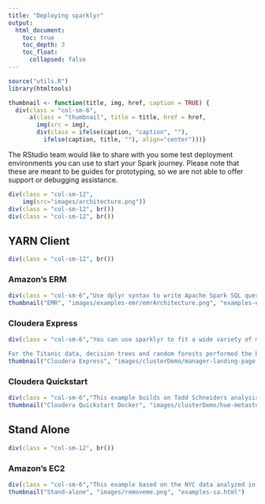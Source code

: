 ```yaml
---
title: "Deploying sparklyr"
output:
  html_document:
    toc: true
    toc_depth: 3
    toc_float:
      collapsed: false
---
```


```r
source("utils.R")
library(htmltools)

thumbnail <- function(title, img, href, caption = TRUE) {
  div(class = "col-sm-6",
      a(class = "thumbnail", title = title, href = href,
        img(src = img),
        div(class = ifelse(caption, "caption", ""),
          ifelse(caption, title, ""), align="center")))}

```

The RStudio team would like to share with you some test deployment environments you can use to start your Spark journey.  Please note that these are meant to be guides for prototyping, so we are not able to offer support or debugging assistance.

```r

div(class = "col-sm-12",
    img(src="images/architecture.png"))
div(class = "col-sm-12", br())
div(class = "col-sm-12", br())

```      


## YARN Client

```r
div(class = "col-sm-12", br())
```

### Amazon's ERM

```r
div(class = "col-sm-6","Use dplyr syntax to write Apache Spark SQL queries. Use select, where, group by, joins, and window functions in Apache Spark SQL.")
thumbnail("EMR", "images/examples-emr/emrArchitecture.png", "examples-emr.html")
```

### Cloudera Express

```r
div(class = "col-sm-6","You can use sparklyr to fit a wide variety of machine learning algorithms in Apache Spark. This analysis compares the performance of six classification models in Apache Spark on the Titanic data set.

For the Titanic data, decision trees and random forests performed the best and had comparatively fast run times. See results for a detailed comparison.")
thumbnail("Cloudera Express", "images/clusterDemo/manager-landing-page.png", "examples-cdh.html")
```


### Cloudera Quickstart

```r
div(class = "col-sm-6","This example builds on Todd Schneiders analysis of NYC Taxi Data. The original postgres tables (200 GB) were transferred to S3 and then loaded into Hive tables on Amazon EMR. The analysis was conducted in an R Markdown notebook with sparklyr.")
thumbnail("Cloudera Quickstart Docker", "images/clusterDemo/hue-metastore-1.png", "examples-docker.html")
```




## Stand Alone 

```r
div(class = "col-sm-12", br())
```

### Amazon's EC2

```r
div(class = "col-sm-6","This example based on the NYC data analyzed in the Notebooks section")
thumbnail("Stand-alone", "images/removeme.png", "examples-sa.html")
```
